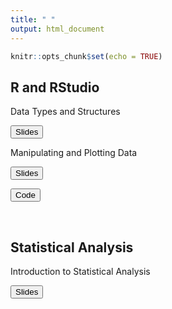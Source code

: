 ```yaml
---
title: " "
output: html_document
---
```


```r
knitr::opts_chunk$set(echo = TRUE)
```

## R and RStudio
Data Types and Structures

<a href = "research_files/r_training_session_2/presentation_session_2.html">
<button role="button">Slides</button>
</a>

Manipulating and Plotting Data

<a href = "research_files/r_training_session_3/r_training_session_3.html">
<button role="button">Slides</button>
</a>

<a href = "research_files/r_training_session_3/r_training_session_3.R">
<button role="button">Code</button>
</a>

<br>


## Statistical Analysis
Introduction to Statistical Analysis

<a href = "research_files/r_training_session_4/r_training_session_4.html">
<button role="button">Slides</button>
</a>

<br>

